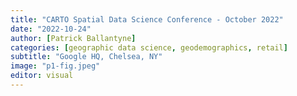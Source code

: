 ```yaml
---
title: "CARTO Spatial Data Science Conference - October 2022"
date: "2022-10-24"
author: [Patrick Ballantyne]
categories: [geographic data science, geodemographics, retail]
subtitle: "Google HQ, Chelsea, NY"
image: "p1-fig.jpeg"
editor: visual
---
```


